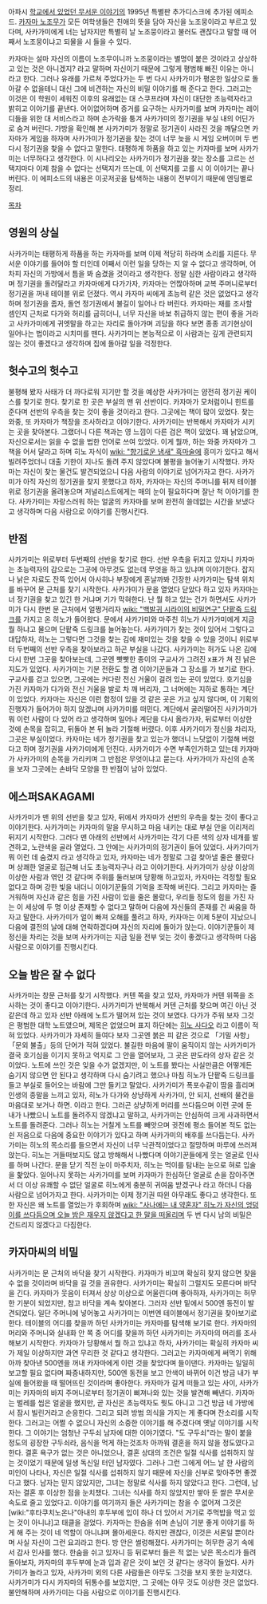 아파시 [[학교에서 있었던 무서운 이야기]]의 1995년 특별판 추가디스크에 추가된 에피소드. [[카자마 노조무]]가 모든 여학생들은 친애의 뜻을 담아 자신을 노조뭉이라고 부르고 있다며, 사카가미에게 너는 남자지만 특별히 날 노조뭉이라고 불러도 괜찮다고 말할 때 어째서 노조뭉이냐고 되물을 시 들을 수 있다.

카자마는 설마 자신의 이름이 노조무이니까 노조뭉이라는 별명이 붙은 것이라고 상상하고 있는 것은 아니겠지? 라고 말하며 자신이기 때문에 그렇게 평범해 빠진 이유는 아니라고 한다. 그러나 유래를 가르쳐 주었다가는 두 번 다시 사카가미가 평온한 일상으로 돌아갈 수 없을테니 대신 그에 비견하는 자신의 비밀 이야기를 해 준다고 한다. 그러고는 이것은 이 학원이 세워진 이후의 유래없는 대 스쿠프라며 자신이 대단한 초능력자라고 밝히고 이야기를 끝낸다. 어이없어하며 증거를 요구하는 사카가미를 보며 카자마는 레이디들을 위한 대 서비스라고 하며 손가락을 퉁겨 사카가미의 정기권을 부실 내의 어딘가로 숨겨 버린다. 가방을 확인해 본 사카가미가 정말로 정기권이 사라진 것을 깨달으면 카자마가 게임을 하자며 사카가미가 정기권을 찾는 것이 너무 늦을 시 게임 오버이며 두 번 다시 정기권을 찾을 수 없다고 말한다. 태평하게 하품을 하고 있는 카자마를 보며 사카가미는 너무하다고 생각한다. 이 시나리오는 사카가미가 정기권을 찾는 장소를 고르는 선택지마다 이제 참을 수 없다는 선택지가 뜨는데, 이 선택지를 고를 시 이 이야기는 끝나버린다. 이 에피소드의 내용은 이곳저곳을 탐색하는 내용이 전부이기 때문에 엔딩별로 정리.

[[목차]]
== 영원의 상실 ==
사카가미는 태평하게 하품을 하는 카자마를 보며 이제 적당히 하라며 소리를 지른다. 무서운 이야기를 들어야 할 터인데 어째서 이런 일을 당하는 지 알 수 없다고 생각하며, 어차피 자신의 가방에서 틈을 봐 숨겼을 것이라고 생각한다. 정말 심한 사람이라고 생각하며 정기권을 돌려달라고 카자마에게 다가가자, 카자마는 언짢아하며 교복 주머니로부터 정기권을 꺼내 테이블 위로 던졌다. 역시 카자마 씨에게 초능력 같은 것은 없었다고 생각하며 정기권을 줍자, 돌연 정기권에서 불길이 일어나 타 버린다. 카자마는 재를 조사할 셈인지 근처로 다가와 허리를 굽히더니, 너무 자신을 바보 취급하지 않는 편이 좋을 거라고 사카가미에게 귀엣말을 하고는 자리로 돌아가며 괴담을 하다 보면 종종 괴기현상이 일어나는 법이라고 시치미를 뗀다. 사카가미는 본능적으로 이 사람과는 깊게 관련되지 않는 것이 좋겠다고 생각하며 집에 돌아갈 일을 걱정한다. 

== 헛수고의 헛수고 ==
불평해 봤자 사태가 더 까다로워 지기만 할 것을 예상한 사카가미는 얌전히 정기권 케이스를 찾기로 한다. 찾기로 한 곳은 부실의 맨 위 선반이다. 카자마가 모처럼이니 힌트를 준다며 선반의 우측을 찾는 것이 좋을 것이라고 한다. 그곳에는 책이 많이 있었다. 찾는 와중, 또 카자마가 책장을 조사하라고 이야기한다. 사카가미는 반복해서 카자마가 시키는 곳을 찾아본다. 그랬더니 다른 책과는 영 느낌이 다른 검은 책이 있었다. 꽤 낡았으며, 자신으로서는 읽을 수 없을 법한 언어로 쓰여 있었다. 이게 뭘까, 하는 와중 카자마가 그 책을 어서 달라고 하며 히노 자식이 [[wiki: "향기로운 냄새" 흑마술]]에 흥미가 있다고 해서 빌려주었더니 대출 기한이 지나도 돌려 주지 않았다며 불평을 늘어놓기 시작했다. 카자마는 자신이 찾는 물건도 발견되었으니 다음 사람의 이야기로 넘어가자고 한다. 사카가미가 아직 자신의 정기권을 찾지 못했다고 하자, 카자마는 자신의 주머니를 뒤져 테이블 위로 정기권을 올려놓으며 저널리스트에게는 매의 눈이 필요하다며 잘난 척 이야기를 한다. 사카가미는 자랑스러워 하는 얼굴의 카자마를 보며 완전히 쓸데없는 시간을 보냈다고 생각하며 다음 사람으로 이야기를 진행시킨다.

== 반점 ==
사카가미는 위로부터 두번째의 선반을 찾기로 한다. 선반 우측을 뒤지고 있자니 카자마는 초능력자의 감으로는 그곳에 아무것도 없는데 무엇을 하고 있냐며 이야기한다. 잡지나 낡은 자료도 잔뜩 있어서 아사히나 부장에게 혼날까봐 긴장한 사카가미는 탐색 위치를 바꾸어 문 근처를 찾기 시작한다. 사카가미가 문을 열었다 닫았다 하고 있자 카자마는 너 정기권을 찾고 있긴 한 거냐며 기가 막혀한다. 난 뭘 하고 있는 건가 하면서도 사카가미가 다시 한번 문 근처에서 얼쩡거리자 [[wiki: "백발귀 시라이의 비밀연구" 단팥죽 드링크]]를 가지고 온 히노가 들어왔다. 문에서 사카가미와 마주친 히노가 사카가미에게 지금 뭘 하냐고 물으며 단팥죽 드링크를 늘어놓는다. 사카가미가 찾는 것이 있어서 그렇다고 대답하자, 히노는 그렇다면 그것을 찾는 김에 재미있는 것을 찾을 수 있을 것이니 위로부터 두번째의 선반 우측을 찾아보라고 하곤 부실을 나갔다. 사카가미는 허가도 나온 김에 다시 한번 그곳을 찾아보는데, 그곳엔 빳빳한 종이의 구교사가 그려진 x표가 쳐 진 낡은 지도가 있었다. 사카가미는 기분 전환도 할 겸 이야기꾼들과 그 장소를 가 보기로 한다. 구교사를 걷고 있으면, 그곳에는 커다란 전신 거울이 걸려 있는 곳이 있었다. 호기심을 가진 카자마가 다가와 전신 거울을 발로 차 깨 버리자, 그 너머에는 지하로 통하는 계단이 있었다. 카자마는 자신은 이런 함정이 있을 것 같은 곳은 가고 싶지 않다며, 이 기획의 진행자가 들어가야 하지 않겠냐며 사카가미를 떠민다. 계단에서 굴러떨어진 사카가미가 뭐 이런 사람이 다 있어 라고 생각하며 일어나 계단을 다시 올라가자, 뒤로부터 이상한 것에 손목을 잡히고, 뒤돌아 본 뒤 놀라 기절해 버렸다. 이후 사카가미가 정신을 차리자, 그곳은 부실이었다. 카자마는 네가 정기권을 찾고 있는가 했더니 느닷없이 기절해 버렸다고 하며 정기권을 사카가미에게 던진다. 사카가미가 수면 부족인가하고 있는데 카자마가 사카가미의 손목을 가리키며 그 반점은 무엇이냐고 묻는다. 사카가미가 자신의 손목을 보자 그곳에는 손바닥 모양을 한 반점이 남아 있었다.

== 에스퍼SAKAGAMI ==
사카가미가 맨 위의 선반을 찾고 있자, 뒤에서 카자마가 선반의 우측을 찾는 것이 좋다고 이야기한다. 사카가미는 카자마의 말을 무시하고 마음 내키는 대로 부실 안을 이리저리 뒤지기 시작한다. 그러다 맨 아래의 선반에서 사카가미는 각기 다른 색의 상자 네개를 발견하고, 노란색을 골라 열었다. 그 안에는 사카가미의 정기권이 들어 있었다. 사카가미가 뭐 이런 데 숨겼지 라고 생각하고 있자, 카자마는 네가 정말로 그걸 찾아낼 줄은 몰랐다며 상쾌한 얼굴로 접근해 너도 초능력자구나 라고 이야기한다. 사카가미가 상상 이상의 이상한 사람과 엮인 것 같다며 주위를 둘러보며 당황해 하고있자, 카자마는 걱정할 필요 없다고 하며 강한 빛을 내더니 이야기꾼들의 기억을 조작해 버린다. 그리고 카자마는 즐거워하며 자신과 같은 힘을 가진 사람이 있을 줄은 몰랐다, 우리들 정도의 힘을 가진 자는 이 세상에 두 명 이상 존재할 수 없다고 말하며 다음에 자신들의 존재를 건 싸움을 하자고 말한다. 사카가미가 얼이 빠져 오해를 풀려고 하자, 카자마는 이제 5분이 지났으니 다음에 결전의 날에 대해 연락하겠다며 자신의 자리에 돌아가 앉는다. 이야기꾼들이 제 정신을 차리는 것을 보며 사카가미는 지금 일을 전부 잊는 것이 좋겠다고 생각하며 다음 사람으로 이야기를 진행시킨다.

== 오늘 밤은 잘 수 없다 ==
사카가미는 창문 근처를 찾기 시작했다. 커텐 쪽을 찾고 있자, 카자마가 커텐 위쪽을 조사하는 것이 좋다고 이야기한다. 사카가미가 반복해서 커텐 근처를 찾으며 여긴 아닌 것 같은데 하고 있자 선반 아래에 노트가 떨어져 있는 것이 보였다. 다가가 주워 보자 그것은 평범한 대학 노트였으며, 제목은 없었으며 표지 하단에는 [[히노 사다오]] 라고 이름이 적혀 있었다. 사카가미가 자세히 들여다 보자 그곳엔 붉은 피 같은 것으로 「기밀 사항」 「문외 불출」등의 단어가 적혀 있었다. 불길한 마음에 팔이 움직이지 않는 사카가미가 결국 호기심을 이기지 못하고 억지로 그 안을 열어보자, 그 곳은 판도라의 상자 같은 것이었다. 노트에 쓰인 것은 잊을 수가 없겠지만, 이 노트를 봤다는 사실만큼은 어떻게든 숨기지 않으면 안 된다고 생각하며 다시 숨기려고 했으나 마침 히노가 단팥죽 드링크를 들고 부실로 들어오는 바람에 그만 들키고 말았다. 사카가미가 폭포수같이 땀을 흘리며 인생의 종말을 느끼고 있자, 히노가 다가와 상냥하게 사카가미, 안 되지, 선배의 물건을 마음대로 보거나 하면. 이라고 한다. 그러곤 상냥하게 머리를 쓰다듬으며 이런 곳에 둔 내가 나빴으니 노트를 돌려주지 않겠냐고 말하고, 사카가미는 안심하여 크게 사과하면서 노트를 돌려준다. 그러나 히노는 거칠게 노트를 빼앗으며 귓전에 평소 들어본 적도 없는 쉰 저음으로 다음에 중요한 이야기가 있다고 하며 사카가미의 배후를 쓰다듬는다. 사카가미는 히노의 목소리를 들으면서 자신이 너무 낙관적이었다고 절망하며 마루에 쓰러져 앉는다. 히노는 거들떠보지도 않고 방해해서 나빴다며 이야기꾼들에게 웃는 얼굴로 인사를 하며 나간다. 문을 닫기 직전 눈이 마주치자, 히노는 먹이를 탐내는 눈으로 혀로 입술을 핥았다. 일어나지 못하는 사카가미를 보며 카자마가 한심하단 얼굴로 손을 잡아주면서 더 이상 유쾌할 수 없단 얼굴로 히노에게 충분히 귀여움 받겠구나 라고 하더니 다음 사람으로 넘어가자고 한다. 사카가미는 이제 정기권 따윈 아무래도 좋다고 생각한다. 또한 자신은 왜 노트를 열었는가 후회하며 [[wiki: "사나에는 내 약혼자" 히노가 자신의 엉덩이를 쓰다듬으며 오늘 밤은 재우지 않겠다고 한 말을 떠올리며]] 두 번 다시 남의 비밀은 건드리지 않겠다고 다짐한다.

== 카자마씨의 비밀 ==
사카가미는 문 근처의 바닥을 찾기 시작한다. 카자마가 비꼬며 확실히 찾지 않으면 찾을 수 없을 것이라며 바닥을 길 것을 권유한다. 사카가미는 확실히 그럴지도 모른다며 바닥을 긴다. 카자마가 웃음이 터져서 상상 이상으로 어울린다며 좋아하자, 사카가미는 허무한 기분이 되었지만, 참고 바닥을 계속 찾아본다. 그러자 선반 밑에서 500엔 동전이 발견되었다. 일단 주머니에 넣어놓고 사카가미는 이번엔 테이블에서 정기권을 찾아보기로 한다. 테이블의 어디를 찾을까 하던 사카가미는 카자마를 탐색해 보기로 한다. 카자마의 머리와 주머니와 실내화 안 쪽 중 어디를 찾을까 하던 사카가미는 카자마의 머리를 조사해보기 시작한다. 카자마가 당황해서 뭘 하고 있냐고 하자, 사카가미는 확실히 카자마 씨가 제일 이상하지만 과연 무리한 것 같다고 생각한다. 그러고는 카자마에게 써먹기 위해 아까 찾아낸 500엔을 꺼내 카자마에게 이런 것을 찾았다며 들이댄다. 카자마는 일일히 보고할 필요 없다며 짜증내하지만, 500엔 동전을 보고 안색이 바뀌어 이건 방금 내가 부실에 들어왔을 때 떨어뜨린 것이라며 좋아한다. 카자마가 길게 떠들고 있는 사이, 사카가미는 카자마의 바지 주머니로부터 정기권이 삐져나와 있는 것을 발견해 빼낸다. 카자마는 벌레를 씹은 얼굴을 했지만, 곧 자신은 초능력자도 뭣도 아니고 그건 방금 네 가방에서 잠시 빌린거라고 순응한다. 그리고 되려 방범 의식을 가지는 게 좋다며 잔소리를 시작한다. 그러고는 어쩔 수 없으니 자신의 소중한 이야기를 해 주겠다며 옛날 이야기를 시작한다. 그 이야기는 엄청난 구두쇠 남자에 대한 이야기였다. "도 구두쇠"라는 말이 붙을 정도의 굉장한 구두쇠라, 음식을 먹게 하는것조차 아까워 결혼을 하지 않을 정도였다고 한다. 결혼 욕구가 없는 것은 아니었으나, 결혼 상대의 조건은 일절 식사를 섭취하지 않는 것이었기 때문에 일생 독신일 터인 남자였다. 그러나 그런 그에게 어느 날 한 사람의 미인이 나타나, 자신은 일절 식사를 섭취하지 않기 때문에 자신을 신부로 맞아주면 좋겠다고 했다. 남자는 믿지 않았지만, 그녀는 정말로 식사를 하지 않았다고 한다. 그런데, 남자는 결혼 후 이상한 점을 눈치챘다. 그녀는 식사를 하지 않았지만 쌓아 둔 쌀은 무서운 속도로 줄고 있었다고. 이야기를 여기까지 들은 사카가미는 참을 수 없어져 그것은 [wiki:"후타쿠치노온나"아내의 후두부에 입이 하나 더 있어서 거기로 주먹밥을 먹고 있는 것이 아니냐]고 태클을 걸었다. 카자마는 한숨을 쉬며 손님이 기분 좋게 이야기를 하게 해 주는 것이 네 역할이 아니냐며 몰아세운다. 하지만 괜찮다, 이것은 서론일 뿐이라며 사실 자신이 그런 요괴라고 한다. 방 안은 썰렁해졌다. 사카가미는 허무한 공기 속에서 감사 인사를 했다. 한숨을 쉬고 있자니 등 뒤로부터 들은 적 없는 낮은 목소리가 들려 돌아보자, 카자마의 후두부에 눈과 입과 같은 것이 보인 것 같다는 생각이 들었다. 사카가미가 놀라고 있자, 사카가미 외의 다른 사람들은 아무도 그것을 보지 못한 눈치였다. 사카가미가 다시 카자마의 뒤통수를 보았지만, 그 곳에는 아무 것도 이상한 것은 없었다. 불안해하며 사카가미는 다음 사람으로 이야기를 진행시킨다.
